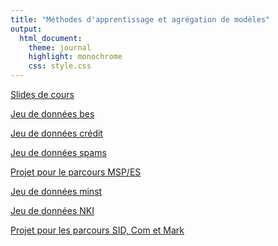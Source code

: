 ```yaml
---
title: "Méthodes d'apprentissage et agrégation de modèles"
output:
  html_document:
    theme: journal
    highlight: monochrome
    css: style.css
---
```


[Slides de cours](http://masedki.github.io/enseignements/pdfs/cours.pdf)

[Jeu de données bes](http://masedki.github.io/enseignements/datasets/bes.dta)

[Jeu de données crédit](http://masedki.github.io/enseignements/datasets/credit.rda)

[Jeu de données spams](http://masedki.github.io/enseignements/datasets/dataspam.rda)

[Projet pour le parcours MSP/ES](http://masedki.github.io/enseignements/pdfs/mspes.pdf)

[Jeu de données minst](http://masedki.github.io/enseignements/datasets/mnist.rdata)

[Jeu de données NKI](http://masedki.github.io/enseignements/datasets/nki.rda)

[Projet pour les parcours SID, Com et Mark](http://masedki.github.io/enseignements/pdfs/learning.pdf)